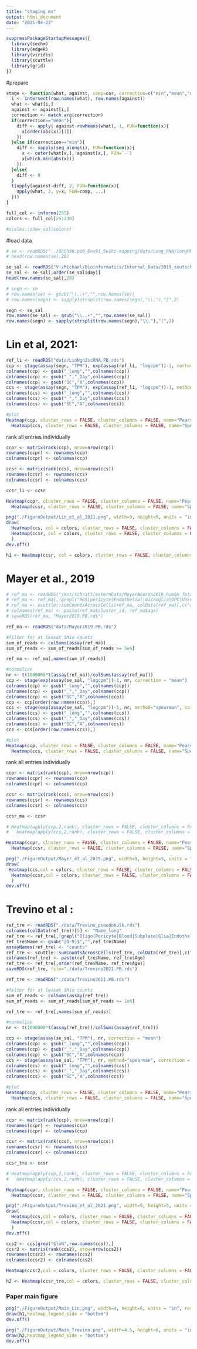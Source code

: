 ```yaml
---
title: "staging ms"
output: html_document
date: "2025-04-23"
---
```


```r
suppressPackageStartupMessages({
  library(sechm)
  library(edgeR)
  library(viridis)
  library(scuttle)
  library(grid)
})
```

#prepare
```r
stage <- function(what, against, comp=cor, correction=c("min","mean","none"), ...){
  i <- intersect(row.names(what), row.names(against))
  what <- what[i,]
  against <- against[i,]
  correction <- match.arg(correction)
  if(correction=="mean"){
    diff <- apply( against-rowMeans(what), 1, FUN=function(x){
      x[order(abs(x))[1]]
    })
  }else if(correction=="min"){
    diff <- sapply(seq_along(i), FUN=function(x){
      x <- outer(what[x,], against[x,], FUN=`-`)
      x[which.min(abs(x))]
    })
  }else{
    diff <- 0
  }
  t(apply(against-diff, 2, FUN=function(x){
    apply(what, 2, y=x, FUN=comp, ...)
  }))
}
```


```r
full_col <- inferno(255)
colors <- full_col[25:230]

#scales::show_col(colors)
```


#load data

```r
# se <- readRDS("../GRCh38.p10_Ens91_Sushi-mapping/data/Long_RNA/longRNA.DEA.SE.rds")
# head(row.names(se),20)
```


```r
se_sal <- readRDS("V:/Michael/Bioinformatics/Internal_Data/2019_soutschek_Ngn2Timecourse_Human_RiboZero/02_R_TimeCourse_GRC38.p14_Ens112/data/SE.DEA.salmon.raw_ens112.rds")
se_sal <- se_sal[,order(se_sal$day)]
head(row.names(se_sal),20)
```



```r
# segn <- se
# row.names(se) <- gsub("\\..+","",row.names(se))
# row.names(segn) <- sapply(strsplit(row.names(segn),"\\."),"[",2)
```


```r
segn <- se_sal
row.names(se_sal) <- gsub("\\..+","",row.names(se_sal))
row.names(segn) <- sapply(strsplit(row.names(segn),"\\."),"[",2)
```



# Lin et al, 2021:

```r
ref_li <- readRDS("data/LinNgn2scRNA.PB.rds")
ccp <- stage(assay(segn, "TPM"), exp(assay(ref_li, "logcpm"))-1, correction = "mean")
colnames(ccp) <- gsub("_long","",colnames(ccp))
colnames(ccp) <- gsub("_","_Day",colnames(ccp))
colnames(ccp) <- gsub("SC","A",colnames(ccp))
ccs <- stage(assay(segn, "TPM"), exp(assay(ref_li, "logcpm"))-1, method="spearman", correction = "mean")
colnames(ccs) <- gsub("_long","",colnames(ccs))
colnames(ccs) <- gsub("_","_Day",colnames(ccs))
colnames(ccs) <- gsub("SC","A",colnames(ccs))

#plot
Heatmap(ccp, cluster_rows = FALSE, cluster_columns = FALSE, name="Pearson", column_title="Pearson correlation", row_title="Lin et al., Stem Cell Rep. 2021") + 
  Heatmap(ccs, cluster_rows = FALSE, cluster_columns = FALSE, name="Spearman", column_title="Spearman correlation")
```



rank all entries individually
```r
ccpr <- matrix(rank(ccp), nrow=nrow(ccp))
rownames(ccpr) <- rownames(ccp)
colnames(ccpr) <- colnames(ccp)

ccsr <- matrix(rank(ccs), nrow=nrow(ccs))
rownames(ccsr) <- rownames(ccs)
colnames(ccsr) <- colnames(ccs)

ccsr_li <- ccsr

Heatmap(ccpr, cluster_rows = FALSE, cluster_columns = FALSE, name="Pearson rank", column_title="Pearson correlation rank", row_title="Lin et al., Stem Cell Rep. 2021") + 
  Heatmap(ccsr, cluster_rows = FALSE, cluster_columns = FALSE, name="Spearman rank", column_title="Spearman correlation rank", row_names_gp=gpar(fontsize=10))
```

```r
png("./FigureOutput/Lin_et_al_2021.png", width=9, height=5, units = "in", res=300)
draw(
  Heatmap(ccs, col = colors, cluster_rows = FALSE, cluster_columns = FALSE, name="Spearman", column_title="Spearman correlation", row_title="Lin et al., Stem Cell Rep. 2021") + 
  Heatmap(ccsr, col = colors, cluster_rows = FALSE, cluster_columns = FALSE, name="Spearman rank", column_title="Spearman correlation rank", row_names_gp=gpar(fontsize=10))
  )
dev.off()
```
```r
h1 <- Heatmap(ccsr, col = colors, cluster_rows = FALSE, cluster_columns = FALSE, name="Spearman rank", column_title="Spearman correlation rank", row_names_gp=gpar(fontsize=10), row_title="Lin et al., Stem Cell Rep. 2021", heatmap_legend_param = list(direction = "horizontal"))
```


# Mayer et al., 2019
```r
# ref_ma <- readRDS("/mnt/schratt/externData/MayerNeuron2019_human_fetal_neocortex.SCE.rds")
# ref_ma <- ref_ma[,!grepl("RG$|pericyte|Endothelial|microglia|OPC|Unknown|TWIST1|IPC",ref_ma$cluster_id)]
# ref_ma <- scuttle::sumCountsAcrossCells(ref_ma, colData(ref_ma)[,c("age","cluster_id")])
# colnames(ref_ma) <- paste(ref_ma$cluster_id, ref_ma$age)
# saveRDS(ref_ma, "Mayer2019.PB.rds")
```

```r
ref_ma <- readRDS("data/Mayer2019.PB.rds")

#filter for at leasat 5Mio counts
sum_of_reads <- colSums(assay(ref_ma))
sum_of_reads <- sum_of_reads[sum_of_reads >= 5e6]

ref_ma <- ref_ma[,names(sum_of_reads)]

#normalize
nr <- t(1000000*t(assay(ref_ma))/colSums(assay(ref_ma)))
ccp <- stage(exp(assay(se_sal, "logcpm"))-1, nr, correction = "mean")
colnames(ccp) <- gsub("_long","",colnames(ccp))
colnames(ccp) <- gsub("_","_Day",colnames(ccp))
colnames(ccp) <- gsub("SC","A",colnames(ccp))
ccp <- ccp[order(row.names(ccp)),]
ccs <- stage(exp(assay(se_sal, "logcpm"))-1, nr, method="spearman", correction = "mean")
colnames(ccs) <- gsub("_long","",colnames(ccs))
colnames(ccs) <- gsub("_","_Day",colnames(ccs))
colnames(ccs) <- gsub("SC","A",colnames(ccs))
ccs <- ccs[order(row.names(ccs)),]

#plot
Heatmap(ccp, cluster_rows = FALSE, cluster_columns = FALSE, name="Pearson", column_title="Pearson correlation", row_title="Mayer et al., Neuron 2019") + 
  Heatmap(ccs, cluster_rows = FALSE, cluster_columns = FALSE, name="Spearman", column_title="Spearman correlation", row_names_gp=gpar(fontsize=10))
```


rank all entries individually
```r
ccpr <- matrix(rank(ccp), nrow=nrow(ccp))
rownames(ccpr) <- rownames(ccp)
colnames(ccpr) <- colnames(ccp)

ccsr <- matrix(rank(ccs), nrow=nrow(ccs))
rownames(ccsr) <- rownames(ccs)
colnames(ccsr) <- colnames(ccs)

ccsr_ma <- ccsr

# Heatmap(apply(ccp,2,rank), cluster_rows = FALSE, cluster_columns = FALSE, name="Pearson", column_title="Pearson correlation", row_title="Trevino et al., 2021") + 
#   Heatmap(apply(ccs,2,rank), cluster_rows = FALSE, cluster_columns = FALSE, name="Spearman", column_title="Spearman correlation", row_names_gp=gpar(fontsize=10))

Heatmap(ccpr, cluster_rows = FALSE, cluster_columns = FALSE, name="Pearson rank", column_title="Pearson correlation rank", row_title="Mayer et al., Neuron 2019") + 
  Heatmap(ccsr, cluster_rows = FALSE, cluster_columns = FALSE, name="Spearman rank", column_title="Spearman correlation rank", row_names_gp=gpar(fontsize=10))
```


```r
png("./FigureOutput/Mayer_et_al_2019.png", width=9, height=5, units = "in", res=300)
draw(
 Heatmap(ccs,col = colors, cluster_rows = FALSE, cluster_columns = FALSE, name="Spearman", column_title="Spearman correlation", row_title="Mayer et al., Neuron 2019") + 
  Heatmap(ccsr,col = colors, cluster_rows = FALSE, cluster_columns = FALSE, name="Spearman rank", column_title="Spearman correlation rank", row_names_gp=gpar(fontsize=10))
  )
dev.off()
```


# Trevino et al :

```r
ref_tre <- readRDS("./data/Trevino_pseudobulk.rds")
colnames(colData(ref_tre))[5] <- "Name_long"
ref_tre <- ref_tre[,!grepl("Oligo|Pericyte|Blood|Subplate|Glia|Endothelial|Vascular|Microglia",ref_tre$Name_long)]
ref_tre$Name <- gsub("[0-9]$","",ref_tre$Name)
assayNames(ref_tre) <- "counts"
ref_tre <- scuttle::sumCountsAcrossCells(ref_tre, colData(ref_tre)[,c("Name","Age")])
colnames(ref_tre) <- paste(ref_tre$Name, ref_tre$Age)
ref_tre <- ref_tre[,order(ref_tre$Name, ref_tre$Age)]
saveRDS(ref_tre, file="./data/Trevino2021.PB.rds")
```



```r
ref_tre <- readRDS("./data/Trevino2021.PB.rds")

#filter for at leasat 1Mio counts
sum_of_reads <- colSums(assay(ref_tre))
sum_of_reads <- sum_of_reads[sum_of_reads >= 1e6]

ref_tre <- ref_tre[,names(sum_of_reads)]

#normalize
nr <- t(1000000*t(assay(ref_tre))/colSums(assay(ref_tre)))

ccp <- stage(assay(se_sal, "TPM"), nr, correction = "mean")
colnames(ccp) <- gsub("_long","",colnames(ccp))
colnames(ccp) <- gsub("_","_Day",colnames(ccp))
colnames(ccp) <- gsub("SC","A",colnames(ccp))
ccs <- stage(assay(se_sal, "TPM"), nr, method="spearman", correction = "mean")
colnames(ccs) <- gsub("_long","",colnames(ccs))
colnames(ccs) <- gsub("_","_Day",colnames(ccs))
colnames(ccs) <- gsub("SC","A",colnames(ccs))

#plot
Heatmap(ccp, cluster_rows = FALSE, cluster_columns = FALSE, name="Pearson", column_title="Pearson correlation", row_title="Trevino et al., 2021") + 
  Heatmap(ccs, cluster_rows = FALSE, cluster_columns = FALSE, name="Spearman", column_title="Spearman correlation", row_names_gp=gpar(fontsize=10))
```


rank all entries individually
```r
ccpr <- matrix(rank(ccp), nrow=nrow(ccp))
rownames(ccpr) <- rownames(ccp)
colnames(ccpr) <- colnames(ccp)

ccsr <- matrix(rank(ccs), nrow=nrow(ccs))
rownames(ccsr) <- rownames(ccs)
colnames(ccsr) <- colnames(ccs)

ccsr_tre <- ccsr

# Heatmap(apply(ccp,2,rank), cluster_rows = FALSE, cluster_columns = FALSE, name="Pearson", column_title="Pearson correlation", row_title="Trevino et al., 2021") + 
#   Heatmap(apply(ccs,2,rank), cluster_rows = FALSE, cluster_columns = FALSE, name="Spearman", column_title="Spearman correlation", row_names_gp=gpar(fontsize=10))

Heatmap(ccpr, cluster_rows = FALSE, cluster_columns = FALSE, name="Pearson rank", column_title="Pearson correlation", row_title="Trevino et al., 2021") + 
  Heatmap(ccsr, cluster_rows = FALSE, cluster_columns = FALSE, name="Spearman rank", column_title="Spearman correlation rank", row_names_gp=gpar(fontsize=10))
```



```r
png("./FigureOutput/Trevino_et_al_2021.png", width=9, height=5, units = "in", res=300)
draw(
  Heatmap(ccs,col = colors, cluster_rows = FALSE, cluster_columns = FALSE, name="Spearman", column_title="Spearman correlation", row_title="Trevino et al., Cell, 2021") +
  Heatmap(ccsr,col = colors, cluster_rows = FALSE, cluster_columns = FALSE, name="Spearman rank", column_title="Spearman correlation rank", row_names_gp=gpar(fontsize=10))
  )
dev.off()
```

```r
ccs2 <- ccs[grep("GluN",row.names(ccs)),]
ccsr2 <- matrix(rank(ccs2), nrow=nrow(ccs2))
rownames(ccsr2) <- rownames(ccs2)
colnames(ccsr2) <- colnames(ccs2)

Heatmap(ccsr2,col = colors, cluster_rows = FALSE, cluster_columns = FALSE, name="Spearman rank", column_title="Spearman correlation rank", row_names_gp=gpar(fontsize=10))
```




```r
h2 <- Heatmap(ccsr_tre,col = colors, cluster_rows = FALSE, cluster_columns = FALSE, name="Spearman rank", column_title="Spearman correlation rank", row_names_gp=gpar(fontsize=10), row_title= "Trevino et al., Cell, 2021", heatmap_legend_param = list(direction = "horizontal"))
```


### Paper main figure
```r
png("./FigureOutput/Main_Lin.png", width=4, height=6, units = "in", res=300)
draw(h1,heatmap_legend_side = "bottom")
dev.off()

png("./FigureOutput/Main_Trevino.png", width=4.5, height=6, units = "in", res=300)
draw(h2,heatmap_legend_side = "bottom")
dev.off()
```
